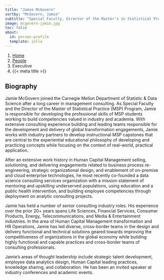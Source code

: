 ```yaml
---
title: "Jamie McGovern"
sortby: "McGovern, Jamie"
subtitle: "Special Faculty, Director of the Master’s in Statistical Practice Program (CMU)"
image: mcgovern-jamie.jpg
toc: false
about:
  id: person-profile
  template: jolla
---
```


```{=html}
<nav aria-label="breadcrumb">
  <ol class="breadcrumb">
    <li class="breadcrumb-item"><a href="../../index.html">Home</a></li>
    <li class="breadcrumb-item"><a href="../../people.html">People</a></li>
    <li class="breadcrumb-item active">Executive</li>
    <li class="breadcrumb-item active" aria-current="page">{{< meta title >}}</li>
  </ol>
</nav>
```

:::{#person-profile}
:::

## Biography

Jamie McGovern joined the Carnegie Mellon Department of Statistic & Data Science
after a long career in management consulting. As Special Faculty and the
Director of the Master of Statistical Practice (MSP) Program, Jamie is
responsible for developing the professional skills of MSP students working to
build competencies valued in industry and academia. With extensive consulting
experience building and leading teams responsible for the development and
delivery of global transformation engagements, Jamie works with industry
partners to develop instructional MSP capstones that are central to the
experiential educational philosophy of developing and practicing concepts while
focusing on the context of real-world, practical application.

After an extensive work history in Human Capital Management selling,
solutioning, and delivering engagements related to business process
re-engineering, strategic organizational design, and enablement of on-premise
and cloud enterprise technologies, he most recently co-founded a data science
consulting services organization with a mission statement of mentoring and
upskilling underserved populations, using education and a public health
intervention, and building employee competencies through deployment on analytic
consulting projects.

Jamie has held a number of senior consulting industry roles. His experience over
the prior 20+ years spans Life Sciences, Financial Services, Consumer Products,
Energy, Telecommunications, and Media & Entertainment industries. In the area of
Human Capital Management transformation and HR Operations, Jamie has led
diverse, cross-border teams in the design and delivery functional and technical
solutions geared towards improving the competitiveness of organizations in the
global economy while building highly functional and capable practices and
cross-border teams of consulting professionals.

Jamie's areas of thought leadership include strategic talent development,
employee data analytics design, Human Capital leading practices, knowledge
sharing, and collaboration. He has been an invited speaker at industry
conferences and academic events.
